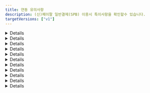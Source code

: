 ```yaml
---
title: 연동 유의사항
description: (신)페이팔 일반결제(SPB) 이용시 특이사항을 확인할수 있습니다.
targetVersions: ["v1"]
---
```




<Details>
  <p slot="summary">결제수단을 알수 없음</p>

  페이팔을 통해 카드 결제 외 BanContact, BLIK, eps, giropay 등 다양한 결제 수단으로 결제가 가능하지만,
  <mark style="color:red;">**페이팔이 승인 된 결제 수단을 알려주지 않기 때문**</mark>에 페이팔의 모든 결제 건의 결제 수단은 paypal로 일괄 저장됩니다.
</Details>

<Details>
  <p slot="summary">할부 결제 여부와 할부 개월수를 알 수 없음</p>

  Pay Later를 이용하면 할부 결제가 가능합니다. 하지만 <mark style="color:red;">**페이팔이 승인 된 할부 정보를 알려주지 않기 때문**</mark>에
  실제로 할부로 결제가 됐는지, 됐다면 몇 개월 할부로 결제 됐는지 알 수 없습니다.
</Details>

<Details>
  <p slot="summary">접속한 국가에 따라 렌더링 되는 결제 버튼이 다름</p>

  페이팔은 <mark style="color:red;">**구매자가 접속한 나라에 따라 이용 가능한 결제 수단이 달라지는 방식**</mark>입니다.
  따라서 구매자가 접속한 나라에 따라 렌더링 되는 버튼의 종류와 개수가 달라집니다.

  <div class="items-center gap-2 md:flex">
    <Figure src="/gitbook-assets/ko/image (3) (1).png" />

    <Figure src="/gitbook-assets/ko/image (47).png" />
  </div>
</Details>

<Details>
  <p slot="summary">회원 / 비회원 결제 플로우가 다름</p>

  페이팔은 네이버페이와 같이 구매자가 페이팔에 가입한 계정으로 로그인한 후
  등록된 결제 수단(없다면 새로 등록 또는 카드 정보 직접 입력)으로 결제를 하는 방식입니다.

  페이팔에 가입되어있지 않은 구매자도 비회원으로 결제가 가능하지만,
  회원으로 로그인했을 때와 사용 가능한 결제 수단과 렌더링 되는 결제창에 다소 차이가 있습니다.
  회원 / 비회원간 적용/사용 가능한 기능 차이를 간략하게 정리하면 아래와 같습니다.

  <Figure src="/gitbook-assets/ko/image (38).png" />
</Details>

<Details>
  <p slot="summary">Pay Later 버튼은 enable-funding 파라미터에 반드시 paylater를 넣어야 렌더링 됨</p>

  페이팔은 할부 결제를 Pay Later로 부르고 있습니다.
  포트원은 Pay Later를 버튼 형태로 제공하고 있으며, **해당 버튼을 렌더링 하기 위해서는 enable-funding 파라미터에 `paylater` 값을 반드시 넣어주셔야** 합니다.
  넣지 않으면 Pay Later를 지원하는 국가에서 접속한다고 하더라도 자동으로 렌더링 되지 않습니다. (단, 미국 제외)

  ```tsx
  IMP.loadUI({
    // ...중략
    bypass: {
      paypal_v2: {
        //  ...중략
        "enable-funding": "paylater",
      },
    },
  });
  ```

  Pay Later Button은 기본적으로 **구매자가 접속한 국가에 따라 해당 국가에 맞는 버튼이 렌더링** 되며,
  **Pay Later 기능을 제공하지 않는 국가에서 접속했을 땐** enable-funding 파라미터에 `paylater` 값을 전달해도 **Pay Later 버튼이 렌더링되지 않**습니다.

  <Figure src="/gitbook-assets/ko/image (23) (1).png" caption="접속 국가: 벨기에 enable-funding: “paylater” → 아무 버튼도 렌더링 되지 않음" />

  <Figure src="/gitbook-assets/ko/image (12).png" caption="접속 국가: 프랑스  enable-funding: “paylater” → 4X Paypal 버튼이 렌더링 됨" />

  <Figure src="/gitbook-assets/ko/image (15) (1).png" caption="접속 국가: 이탈리아 enable-funding: “paylater” → Paga in 3 rate 버튼이 렌더링 됨" />
</Details>

<Details>
  <p slot="summary">Pay Later를 지원하는 국가 별로 페이팔 계정을 별도로 만들어야 함</p>

  Pay Later로 결제가 가능한 국가와 통화는 매우 제한적이며 그 방식 또한 국가 별로 상이합니다. 자세한 내용은 아래 국가별 정책을 참고해주세요.

  - **US(미국) / USD(달러)**

    - Pay in 4

      Eligible US buyers can pay in four interest-free payments for purchases of $30 to $1,500.

      30 \~ 1,500 달러 결제시에 4개월 무이자 할부

      - 자세히 보기 (ex. 700달러 결제)

        <Figure src="https://s3-us-west-2.amazonaws.com/secure.notion-static.com/acc5bc45-cafc-4e75-a524-e450957505ce/Untitled.png" />

    - Pay Monthly

      Eligible US buyers can pay in 6, 12, or 24 monthly installments for purchases of $199 to $10,000.

      199 \~ 10,000 달러 결제시 6, 12, 24개월 (유이자) 할부 중 선택하는 방식

      - 자세히 보기 (ex. 700달러 결제)

        <Figure src="https://s3-us-west-2.amazonaws.com/secure.notion-static.com/c7c3f372-0a34-41f0-a815-2d5c3b9d6308/Untitled.png" />

  - **AU(호주) / AUD(호주 달러)**

    - Pay in 4

      Pay Later in Australia includes Pay in 4, which eligible AU buyers can use to pay in four interest-free payments for purchases of $30 to $2,000 AUD. The first payment is due at the time of the transaction, and subsequent payments are due every two weeks.

      30 \~ 2,000 호주 달러까지의 결제 건에 대해 2주마다 4번에 걸쳐 결제

      - 자세히 보기 (ex. AUD 호주 달러 결제)

        <Figure src="https://s3-us-west-2.amazonaws.com/secure.notion-static.com/f4f4c7d2-cf5d-4866-b01b-8995bbf84b69/Untitled.png" />

  - **GE(독일) / EUR(유로화)**

    - PayPal Ratenzahlung

      Eligible German buyers can pay in 3, 6, 12, or 24 monthly installments for purchases of 99€ to 5,000€.

      99 \~ 5,000 유로까지의 결제 건에 대해 3, 6, 12, 24개월 (유이자) 할부 중 선택하는 방식

      - 자세히 보기 (ex. 700 유로 결제)

        <Figure src="https://s3-us-west-2.amazonaws.com/secure.notion-static.com/31cf7e44-e640-438f-9622-96c75852d8c0/Untitled.png" />

    - Pay in 30

      Eligible German buyers can pay within 30 days for purchases of 1€ to 1,000€.

      1 \~ 1,000 유로까지의 결제 건에 대해 30일 안에 결제하는 방식. 30일 안에 자동으로 결제 될 은행 계좌(IBAN, International Bank Account Number)를 등록해야 한다.

  - **ES(스페인) / EUR(유로화)**

    - Pay in 3 installments

      Pay Later in Spain includes Pay in 3 instalments, which eligible buyers in Spain can use to pay in three interest-free payments for purchases of 30€ – 2,000€. The first payment is due at the time of the transaction, and subsequent payments are due every month.

      30 \~ 2,000 유료까지의 결제 건에 대해 3개월 무이자 할부

      - 자세히 보기 (ex. 700 유로 결제)

        <Figure src="https://s3-us-west-2.amazonaws.com/secure.notion-static.com/2f9b28c1-8827-4379-8334-3556c29f864f/Untitled.png" />

  - **IT(이탈리아) / EUR(유로화)**

    - Pay in 3 installments

      Pay Later in Italy includes Pay in 3 installments, which eligible buyers in Italy can use to pay in three interest-free payments for purchases of 30€ – 2,000€. The first payment is due at the time of the transaction, and subsequent payments are due every month.

      30 \~ 2,000 유료까지의 결제 건에 대해 3개월 무이자 할부

      - 자세히 보기 (ex. 700 유로 결제)

        <Figure src="https://s3-us-west-2.amazonaws.com/secure.notion-static.com/897a5e73-1301-4f45-af1a-a6638a946181/Untitled.png" />

  - **FR(프랑스) / EUR(유로화)**

    - Pay in 4X

      Pay Later in France includes Pay in 4X, which is an installment offer that allows consumers to spread the cost of a purchases across four equal payments for transactions between 30€ – 2,000€. The first payment is due at the time of the transaction. The subsequent payments spread across 90 days.

      30 \~ 2,000유로까지의 결제 금액에 대해 90일에 걸쳐 4번 분할 무이자 결제

      - 자세히 보기 (ex. 700유로 결제)

        <Figure src="https://s3-us-west-2.amazonaws.com/secure.notion-static.com/8b2f9dd7-8301-4435-b4f0-db4cfe9eb95f/Untitled.png" />

  - **GB(영국) / GBP(영국 파운드화)**

    - Pay in 3

      Eligible UK buyers can pay in three interest-free payments for purchases of £30 – £2,000.

      30 \~ 2,000 파운드까지의 결제 금액에 대해 3개월 무이자 할부

      - 자세히 보기(ex. 700 파운드 결제)

        <Figure src="https://s3-us-west-2.amazonaws.com/secure.notion-static.com/b570364a-807e-48df-89f5-a4b6e56aa8a4/Untitled.png" />

    - PayPal Credit - Eligible UK buyers receive a revolving line of credit that they can use to pay over time. PayPal Credit offers either 0% interest for 4 months on purchases over £99 or a merchant-specific Installment offers. For the 0% interest for 4 months offer, any remaining balance due after the promotional period or any transactions under £99 are charged interest at the standard variable rate. Terms and conditions apply.

      99 파운드 이상의 결제 금액에 대해 첫 4개월 간 무이자 할부. 4개월 이상 할부 결제 시 5개월째부터는 유이자 할부 적용

  즉, 예를 들어 고객사가 독일, 스페인, 이탈리아 이렇게 3개 나라에 대해 서비스를 제공하고 각 나라별 Pay Later 기능도 함께 제공한다고 가정합니다. 이 경우 고객사는 독일, 스페인, 이탈리아용 **페이팔 머천트 계정을 각각 따로 만들어야** 합니다.

  가입 후 부여 받은 페이팔 Account ID(IMP.loadUI 함수 호출시 pg 파라미터로 전달)가 각각 D, E, I라고 한다면, **고객사는 구매자가 접속한 국가에 따라 올바른 Account ID를 전달해야** 합니다. 즉, 구매자가 독일에서 접속 한 경우엔 pg: “paypal\_v2.D”, 스페인에서 접속 한 경우에는 pg: “paypal\_v2.E” 마지막으로 이탈리아에서 접속 한 경우에는 pg: “paypal\_v2.I”로 입력해줘야합니다.
</Details>

<Details>
  <p slot="summary">Pay Later 버튼을 클릭했을때 렌더링 되는 화면은 구매자의 국가를 따라 감</p>

  페이팔은 머천트든 구매자든 가입시 국가를 설정하도록 되어있습니다. **Pay Later 버튼을 클릭했을때 렌더링 되는 화면은 구매자가 페이팔에 가입시 설정한 국가에 따라 달라집**니다.

  예를 들어 Pay Later 버튼이 프랑스 용 4X PayPal이라고 하더라도, 미국 구매자 계정으로 로그인을 하면 미국의 Pay Later 정책이 적용 된 (미국의 Pay Later 버튼을 클릭했을때 나오는 화면과 동일한) 화면이 렌더링 됩니다.

  <div class="items-center gap-2 md:flex">
    <Figure src="/gitbook-assets/ko/image (51).png" caption="프랑스용 Pay Later 버튼을 누르고 미국으로 설정 된 페이팔 계정으로 로그인 한 경우, 미국의 Pay Later 정책(Pay in 4, Pay Monthly)이 적용 된 화면이 렌더링 됨 (언어도 영어)" />

    <Figure src="/gitbook-assets/ko/image (58).png" caption="프랑스용 Pay Later 버튼을 누르고 프랑스로 설정 된 페이팔 계정으로 로그인 한 경우, 정상적으로 프랑스의 Pay Later 정책이 적용 된 화면이 렌더링 됨 (언어도 프랑스어)" />
  </div>

  단, 구매자 계정에 설정 된 국가가 Pay Later를 제공하지 않는 국가인 경우, 일반 카드 결제 화면이 렌더링됩니다. 예를 들어 위와 같이 프랑스 용 Pay Later 버튼을 클릭한 후 Pay Later 를 제공하지 않는 한국 계정으로 로그인하면 일반 카드 결제 화면이 렌더링 됩니다.
</Details>

<Details>
  <p slot="summary">enable-funding 파라미터에 Alternative Method 식별자를 필수로 입력해야 하는 경우가 있음</p>

  IMP.loadUI 함수를 호출해 페이팔 결제 버튼을 렌더링하면 구매자가 접속한 국가에 따라 이용 가능한 버튼들이 자동으로 렌더링 됩니다. 하지만 **일부 버튼의 경우엔 자동으로 렌더링되지 않고 있으며 그 기준이 매우 불명확해 페이팔에 확인 요청을 드린 상태**입니다.

  따라서 현재로서는 나라별로 지원 가능한 Alternative Method 식별자를 enable-funding 파라미터에 아래와 같이 comma(,)로 구분 된 string(문자열) 형식으로 넣어주셔야 정상적으로 렌더링 됩니다.

  💡 예) enable-funding: “paylater,bancontact”

  렌더링 할 수 있는 버튼의 종류는 아래와 같습니다.

  <Figure src="/gitbook-assets/ko/image (53).png" />
</Details>

<Details>
  <p slot="summary">배송지 국가가 해당 Alternative Method 지원 국가와 일치해야 함</p>

  페이팔은 기본적으로 구매자가 페이팔에 가입할때 입력 한 배송 주소를 결제 창에 자동으로 입력해줍니다. 만약 이 배송 주소를 override하고 싶다면 purchase\_units\[].shipping.address 파라미터에 override할 주소를 입력하면 됩니다.

  이때 국가 코드(purchase\_units\[].shipping.address.country\_code)는 필수 입력인데 **Alternative Method로 결제시에는 이 country\_code가 해당 Alternative Method 결제가 불가능한 나라인 경우엔 결제가 불가능**하기 때문에 주의가 요구됩니다.

  예를 들어 벨기에(국가코드 BE)에서만 사용 가능한 BanContact로 결제시, purchase\_units\[].shipping.address.country\_code를 BE가 아닌 다른 값으로 입력하고 BanContact 버튼을 누르면 아래와 같은 일반 카드 결제 화면이 렌더링 됩니다.

  <Figure src="/gitbook-assets/ko/image (26).png" />
</Details>

<Details>
  <p slot="summary">파라미터 유의사항</p>

  **`name`**

  주문명은 비회원으로 결제시에만 결제창에 표기 됩니다.

  <div class="items-center gap-2 md:flex">
    <Figure src="/gitbook-assets/ko/image (62).png" />

    <Figure src="/gitbook-assets/ko/image (56).png" />
  </div>

  회원으로 결제시에는 결제창에 표기되지 않습니다.

  <div class="items-center gap-2 md:flex">
    <Figure src="/gitbook-assets/ko/image (66).png" />

    <Figure src="/gitbook-assets/ko/image (52).png" />
  </div>

  **`pg`**

  필수 입력이며 페이팔의 경우 `paypal_v2` 또는 `paypal_v2.{페이팔 Account ID}`를 입력해야 합니다. **paypal로 입력시 페이팔 SPB가 아닌 페이팔 Express Checkout으로 인식**됩니다.

  **`pay_method`**

  `paypal`만 입력 가능하며 다른 값을 입력하면 “페이팔에서 제공하지 않는 결제 수단입니다.”라는 에러 메시지와 함께 결제창이 호출되지 않습니다.

  또한 pay\_method를 `paypal`로 입력 후 카드, 계좌 등 어떤 결제 수단으로 결제를 해도 결제 수단은 무조건 `paypal`로 저장됩니다. 이는 페이팔이 실제 결제 된 수단을 구분해 알려주지 않고 모두 `paypal`로 일괄 응답해주기 때문입니다.

  **`buyer_tel`**

  구매자의 휴대폰 번호를 의미하며 [E164 형식](https://www.itu.int/rec/T-REC-E.164-201011-I/en)으로 입력해주셔야 합니다. 예를 들어 01012345678이라는 휴대폰 번호를 갖는 한국 사용자는 국가 번호 82와 앞에 0을 제외한 10123456778을 입력하셔야 합니다. 입력 된 휴대폰 번호는 페이팔 비회원으로 결제시 연락처 정보에 자동 입력됩니다.

  <Figure src="/gitbook-assets/ko/image (6) (1).png" />

  만약 접속 국가 형식과 맞지 않는 휴대폰 번호를 입력한 경우엔 무시(자동 완성 되지 않음)됩니다. 예를 들어 미국에서 접속했는데 한국식 번호인 “1012345678”을 입력하면 자동 완성되지 않으며 미국식 번호인 “8317578646”을 입력하면 자동 완성됩니다.

  **`products`**

  구매 상품 상세 정보를 의미하며 전달 한 값 중 name(상품 명), quantity(상품 수량), unitPrice(상품 단위 금액)만 결제창에 표기됩니다. **페이팔은 해당 파라미터 입력을 강력 권장**하고 있으니, 되도록 입력해주시기 바랍니다.

  ```json
  {
    "products": [
      {
        "id": "1666779119262",
        "name": "시그니처 핫 초콜릿",
        "code": "DRINK_SIGNITURE_HOT_CHOCOLATE",
        "unitPrice": 5700,
        "quantity": 2,
        "tag": "TAG-1"
      },
      {
        "id": "1666779134572",
        "name": "아이스 아메리카노",
        "code": "DRINK_AMERICANO",
        "unitPrice": 4800,
        "quantity": 3,
        "tag": "TAG-2"
      }
    ]
  }
  ```

  <div class="items-center gap-2 md:flex">
    <Figure src="/gitbook-assets/ko/image (31) (1).png" />

    <Figure src="/gitbook-assets/ko/image (71).png" />
  </div>

  💡 **각 상품의 수량 \* 단위 가격의 총 합이 주문 총 금액과 반드시 일치해야**합니다. 일치하지 않는 경우 에러 메시지가 리턴되면서 결제창이 호출되지 않습니다. 예를 들어 위 예시의 경우 5,700달러 \* 2개 + 4,800달러 \* 3개 = 총 합 25,800달러이기 때문에 주문 총 금액(amount)를 25800으로 입력해야 합니다.

  **`currency`**

  결제 통화를 의미합니다. 페이팔의 경우 사용 가능한 통화는 아래와 같으며, 페이팔에서 사용 불가능한 통화로 결제 시도시 에러 메시지가 리턴되며 결제창이 호출되지 않습니다.

  <Figure src="/gitbook-assets/ko/image (9).png" />

  간혹, 접속 국가나 결제 수단에 따라 사용 가능한 통화가 정해져있는 경우가 있는데 이 경우 사용 불가능한 통화를 입력하면 에러 메시지가 리턴되면서 결제창이 호출되지 않습니다.

  **`digital`**

  컨텐츠 상품 판매 시, 실물 여부 파라미터인 digital의 값에 따라 배송 주소 입력 칸의 유/무가 달라집니다.

  **digital이 false인 경우**

  <Figure src={image1} />

  **digital이 true인 경우**

  <Figure src={image2} />

  **`buyer_first_name, buyer_last_name`**

  `buyer_first_name`과 `buyer_last_name`은 페이팔 **비회원으로 결제시** 결제창 내 자동 입력 될 청구 인(payer)의 이름 정보입니다. 회원으로 결제시에는 **회원 가입시 입력 한 이름 정보가 자동으로 입력**되기 때문에 buyer\_first\_name과 buyer\_last\_name으로 override 되지 않습니다.

  페이팔은 해외 결제이기 때문에 이름 전체를 의미하는 기존 buyer\_name 파라미터 대신 buyer\_fist\_name(이름)과 buyer\_last\_name(성)을 구분해 입력해 주셔야 결제창 내 정상적으로 자동 입력됩니다.

  <Figure src="/gitbook-assets/ko/image (13).png" />

  **`bypass.paypal_v2.style`**

  페이팔 결제 버튼을 커스터마이징 하기 위한 파라미터입니다. 자세한 내용은 페이팔에서 제공하는 문서([https://developer.paypal.com/sdk/js/reference/#link-style](https://developer.paypal.com/sdk/js/reference/#link-style))를 참고하세요.

  **hotizontal 스타일 적용시 버튼이 최대 2개까지 밖에 렌더링 되지 않음**

  페이팔 버튼은 기본적으로 vertical(수직)로 렌더링 되지만, 아래와 같이 bypass 파라미터를 사용하면 horizontal(수평)로 렌더링 시킬 수 있습니다.

  ```tsx
  IMP.loadUI(
    {
      // ...중략
      bypass: {
        paypal_v2: {
          style: {
            // ...중략
            layout: "horizontal",
          },
        },
      },
    },
    // 콜백 함수
  );
  ```

  단, 이 경우 버튼이 최대 2개까지만 렌더링 되기 때문에, 페이팔에서도 layout을 horizontal이 아닌 vertical로 설정하도록 권고하고 있습니다.

  <div class="items-center gap-2 md:flex">
    <Figure src="/gitbook-assets/ko/image (34).png" />

    <Figure src="/gitbook-assets/ko/image (1) (1).png" />
  </div>

  **`bypass.paypal_v2.enable-funding`**

  렌더링을 허용할 페이팔 버튼 종류를 comma(,) separated string으로 표현한 값으로 가능한 모든 종류는 아래와 같습니다.

  <Figure src="/gitbook-assets/ko/image (55).png" />

  <div class="items-center gap-2 md:flex">
    <Figure src="/gitbook-assets/ko/image (29).png" caption="접속 국가: 독일 enable-funding: “paylater”" />

    <Figure src="/gitbook-assets/ko/image (81).png" caption="접속 국가: 독일 enable-funding: “paylater”" />
  </div>

  <div class="items-center gap-2 md:flex">
    <Figure src="/gitbook-assets/ko/image (75).png" caption="접속 국가: 한국" />

    <Figure src="/gitbook-assets/ko/image (2) (2).png" caption="접속 국가: 이탈리아 enable-funding: “paylater”" />
  </div>

  **`bypass.paypal_v2.disable-funding`**

  렌더링을 허용 하지 않을 페이팔 버튼 종류를 comma(,) separated string으로 표현한 값으로 가능한 모든 종류는 enable-funding과 동일합니다.

  <div class="items-center gap-2 md:flex">
    <Figure src="/gitbook-assets/ko/image (36).png" caption="접속 국가: 이탈리아 enable-funding: “paylater”" />

    <Figure src="/gitbook-assets/ko/image (25).png" caption="접속 국가: 이탈리아 enable-funding: “paylater” disable-funding: “mybank”" />
  </div>

  **`bypass.paypal_v2.purchase_units`**

  페이팔 주문 상세 정보를 의미하는 배열로 각각의 element에 배송 정보를 담을 수 있습니다.

  💡 포트원을 통해 페이팔을 연동하는 고객사는 **purchase\_units의 길이가 항상 0 또는 1이어야** 합니다.

  페이팔은 구매자가 페이팔에 가입할때 입력 한 배송주소를 결제창에 기본적으로 렌더링하지만, 이를 override하고 싶을때 purchase\_units\[].shipping.address에 override할 주소를 입력할 수 있습니다. 단, **주소가 유효하지 않거나 address\_line\_1을 입력하지 않은 경우엔 override가 되지 않**습니다.

  💡 배송 정보 중 `admin_area_2`와 `country_code`는 필수 입력입니다.

  purchase\_units\[]에 입력 된 배송 정보는 기본적으로 결제창에 자동 완성되지만, 페이팔 회원으로 결제할 때와 비회원으로 결제할 때 각각 다른 정책이 적용됩니다.

  - **페이팔 회원으로 결제시**

    - **shipping.address 정보 미입력**

      <Figure src="/gitbook-assets/ko/image (16) (1).png" caption="bypass.paypal\_v2.purchase\_units\[\].shipping 미입력 → 가입시 설정한 배송 주소로 자동 입력 됨" />

    - **shipping.address 정보 입력**

      ```json
      {
        "bypass": {
          "paypal_v2": {
            // ...중략
            "purchase_units": [
              {
                "shipping": {
                  "address": {
                    // 상품 수령 주소
                    "address_line_1": "세종대로 110", // 도로명 주소
                    "address_line_2": "서울특별시청", // 아파트 동 호수
                    "admin_area_1": "서울특별시", // 주(CA, NY)
                    "admin_area_2": "중구", // 시(Los Angeles, New York)
                    "postal_code": "04524", // 상품 수령지 우편번호
                    "country_code": "KR" // [필수 입력] 상품 수령지 국가 코드
                  },
                  "name": {
                    "full_name": "홍길동" // 상품 수령인 이름
                  }
                }
              }
            ]
          } // end-of paypal_v2
        } // end-of-bypass
      }
      ```

  <Figure src="/gitbook-assets/ko/image (21).png" caption="bypass.paypal\_v2.purchase\_units\[\].shipping 입력 → 입력한 배송 주소로 override 됨" />

  - **페이팔 비회원으로 결제시**

    - **payer.address 정보 미입력 && shipping.address 정보 입력**

      구매자의 청구 주소(bypass.paypal\_v2.payer.address)를 입력하지 않고 배송 주소(bypass.paypal\_v2.shipping.address)만 입력 한 경우엔, 청구 주소란에 배송 주소가 자동 완성됩니다.

      ```json
      {
        "bypass": {
          "paypal_v2": {
            // ...중략
            "purchase_units": [
              {
                "shipping": {
                  "address": {
                    // 상품 수령 주소
                    "address_line_1": "세종대로 110", // 도로명 주소
                    "address_line_2": "서울특별시청", // 아파트 동 호수
                    "admin_area_1": "서울특별시", // 주(CA, NY)
                    "admin_area_2": "중구", // 시(Los Angeles, New York)
                    "postal_code": "04524", // 상품 수령지 우편번호
                    "country_code": "KR" // [필수 입력] 상품 수령지 국가 코드
                  },
                  "name": {
                    "full_name": "홍길동" // 상품 수령인 이름
                  }
                }
              }
            ]
          } // end-of paypal_v2
        } // end-of-bypass
      }
      ```

  <div class="items-center gap-2 md:flex">
    <Figure src="/gitbook-assets/ko/image (11) (1).png" caption="[체크박스 선택 된 모습] payer 정보 없이 shipping 정보만 입력한 경우, 청구 주소에 shipping 정보가 자동 입력됩니다." />

    <Figure src="/gitbook-assets/ko/image (5) (3).png" caption="[체크박스 해제 된 모습] payer 정보 없이 shipping 정보만 입력한 경우, 청구 주소와 배송 주소에 모두 shipping 정보가 자동 입력됩니다." />
  </div>

  - **payer.address 정보 입력 && shipping.address 정보 입력**

    구매자의 청구 주소(bypass.paypal\_v2.payer.address)와 배송 주소(bypass.paypal\_v2.shipping.address)를 모두 입력한 경우엔, “청구 주소와 동일한 배송주소” 체크박스를 해제했을때 하단에 렌더링 되는 배송 정보란에 배송 주소가 자동 완성됩니다.

    ```json
    {
      "bypass": {
        "paypal_v2": {
          // ...중략
          "purchase_units": [
            {
              "shipping": {
                "address": {
                  // 상품 수령 주소
                  "address_line_1": "세종대로 110", // 도로명 주소
                  "address_line_2": "서울특별시청", // 아파트 동 호수
                  "admin_area_1": "서울특별시", // 주(CA, NY)
                  "admin_area_2": "중구", // 시(Los Angeles, New York)
                  "postal_code": "04524", // 상품 수령지 우편번호
                  "country_code": "KR" // [필수 입력] 상품 수령지 국가 코드
                },
                "name": {
                  "full_name": "홍길동" // 상품 수령인 이름
                }
              }
            }
          ],
          "payer": {
            "address": {
              "address_line_1": "고산자로 270", // 도로명 주소
              "address_line_2": "성동구청", // 아파트 동 호수
              "admin_area_1": "서울특별시", // 주(CA, NY)
              "admin_area_2": "성동구", // 시(Los Angeles, New York)
              "postal_code": "04750", // 상품 수령지 우편번호
              "country_code": "KR" // [필수 입력] 상품 수령지 국가 코드
            }
          }
        } // end-of paypal_v2
      } // end-of-bypass
    }
    ```

  <div class="items-center gap-2 md:flex">
    <Figure src="/gitbook-assets/ko/image (45).png" caption="[체크박스 선택 된 모습] payer 정보와 shipping 정보를 모두 입력한 경우, 청구 주소란에 payer 정보가 자동 입력됩니다." />

    <Figure src="/gitbook-assets/ko/image (68).png" caption="[체크박스 해제 된 모습] payer 정보와 shipping 정보를 모두 입력한 경우, payer 정보는 청구 주소란에 shipping 정보는 배송 주소란에 정상적으로 자동 입력됩니다." />
  </div>

  - shipping.address 국가가 접속 국가와 일치하지 않는 경우

    페이팔 결제창에 렌더링 되는 주소 형식은 구매자의 접속 국가에 따라 결정됩니다. 배송 주소의 국가와 구매자의 접속 국가를 다른 경우, 국가 간 주소 체계가 다르기 때문에 정상적으로 자동입력 되지 않으니, 이 점 유념해주시기 바랍니다.

  - <Figure src="/gitbook-assets/ko/image (24) (1).png" caption="미국에서 접속시, payer 정보와 shipping 정보를 모두 한국으로 입력한 경우 청구 주소는 일부만 자동 입력되고 배송 주소는 아예 자동 입력이 되지 않습니다." />

  **`bypass.paypal_v2.payer.tax_info`**

  구매자의 세금 정보로 브라질(에서 접속한 또는 브라질 계정으로 로그인 한) 구매자에 한 해 필수 입력입니다.

  **`bypass.paypal_v2.payer.address`**

  구매자의 결제 금액 청구지 주소를 의미하며, 전달한 파라미터는 페이팔 결제창 내 청구지 주소(billing address) 정보에 자동으로 입력됩니다.

  💡 <mark style="color:red;">**청구 주소 정보 중**</mark> <mark style="color:red;">**`country_code`**</mark><mark style="color:red;">**는 필수 입력입니다.**</mark>

  단, 페이팔 비 회원으로 결제시에만 해당되며, 회원으로 결제시에는 회원 가입시 입력한 billing address가 자동 입력되기 때문에 해당 파라미터는 무시됩니다.

  - **페이팔 회원으로 결제시**

    - payer.address 정보 입력

      입력 된 정보는 무시되고 페이팔 가입시 기입한 구매자의 청구 주소가 자동 입력됩니다.

      ```json
      {
        "bypass": {
          "paypal_v2": {
            // ...중략
            "payer": {
              "address": {
                "address_line_1": "200 N Spring St", // 도로명 주소
                "address_line_2": "Los Angeles City Hall", // 아파트 동 호수
                "admin_area_1": "CA", // 주(CA, NY)
                "admin_area_2": "Los Angeles", // 시(Los Angeles, New York)
                "postal_code": "90012", // 상품 수령지 우편번호
                "country_code": "US" // [필수 입력] 상품 수령지 국가 코드
              }
            }
          } // end-of paypal_v2
        } // end-of-bypass
      }
      ```

      <Figure src="/gitbook-assets/ko/image (3) (3).png" />

      ![payer.address를 입력했으나 페이팔 가입시 기입한 정보로 자동 입력됩니다.](https://s3-us-west-2.amazonaws.com/secure.notion-static.com/204c59fb-cb39-42fe-9920-d55f9e1f6291/Untitled.png)

    - payer.address를 입력했으나 페이팔 가입시 기입한 정보로 자동 입력됩니다.

  - **페이팔 비회원으로 결제시**

    - payer.address 정보 입력

      입력 된 정보가 구매자의 청구 주소지란에 자동 입력됩니다.

      ```json
      {
        "bypass": {
          "paypal_v2": {
            // ...중략
            "payer": {
              "address": {
                "address_line_1": "200 N Spring St", // 도로명 주소
                "address_line_2": "Los Angeles City Hall", // 아파트 동 호수
                "admin_area_1": "CA", // 주(CA, NY)
                "admin_area_2": "Los Angeles", // 시(Los Angeles, New York)
                "postal_code": "90012", // 상품 수령지 우편번호
                "country_code": "US" // [필수 입력] 상품 수령지 국가 코드
              }
            }
          } // end-of paypal_v2
        } // end-of-bypass
      }
      ```

    <Figure src="/gitbook-assets/ko/image (14).png" />

  **payer.address 국가가 접속 국가와 일치하지 않는 경우**

  - 페이팔 결제창에 렌더링 되는 주소 형식은 구매자의 접속 국가에 따라 결정됩니다. 청구 주소의 국가와 구매자의 접속 국가가 다른 경우, 국가 간 주소 체계가 다르기 때문에 정상적으로 자동 입력 되지 않으니, 이 점 유념해주시기 바랍니다.

  <Figure src="/gitbook-assets/ko/image (59).png" caption="미국에서 접속시, payer.address 정보를 한국으로 입력한 경우 청구 주소는 일부만 자동 입력됩니다. state에 “서울특별시”가 없기 때문입니다." />
</Details>

<Details>
  <p slot="summary">사용 불가능한 파라미터</p>

  **`tax_free`**

  페이팔은 면세/복합과세를 지원하지 않기 때문에 tax\_free를 입력한 경우 “taxFreeAmount must be 0 in Paypal!”이라는 에러 메시지가 리턴되면서 결제창이 호출되지 않습니다.

  **`country`**

  결제 국가를 의미하는 country 파라미터로 페이팔 sandbox 모드에서만 유의미하며 **운영 모드에서는 구매자가 접속한 환경에 따라 자동 적용되기 때문에 전달한 파라미터가 무시**됩니다.

  예를 들어, country를 “US”로 입력했으나 구매자가 접속한 환경이 “KR(한국)”이라면 한국 사용자가 사용 가능한 결제 버튼들만 렌더링되기 때문에 Pay Later 버튼은 렌더링되지 않습니다.

  **`buyer_addr`**

  페이팔 결제창 내 표기되는 주소는 결제 금액 청구지(billing information address)와 상품 배송지(shipping address) 이렇게 2가지가 있습니다. 여기서 결제 금액 청구지의 경우 페이팔 회원으로 결제할때는 회원가입시 기입한 정보가 자동 입력되기 때문에 결제창에 노출되지 않으며, 비회원으로 결제할때만 전달 된 파라미터를 기준으로 결제창에 자동 입력됩니다.

  단, 이때의 주소는 총 5개의 영역으로 나누어진 상세 주소로 기존에 포트원이 제공하던 buyer\_addr 파라미터로는 커버가 불가능하므로 페이팔 전용 파라미터(`bypass.paypal_v2.payer.address`)를사용하셔야 합니다.

  ```json
  {
    "bypass": {
      "paypal_v2": {
        // ...중략
        "payer": {
          "address": {
            "address_line_1": "고산자로 270", // 도로명 주소
            "address_line_2": "성동구청", // 아파트 동 호수
            "admin_area_1": "서울특별시", // 주(CA, NY)
            "admin_area_2": "성동구", // 시(Los Angeles, New York)
            "postal_code": "04750", // 상품 수령지 우편번호
            "country_code": "KR" // [필수 입력] 상품 수령지 국가 코드
          }
        }
      } // end-of paypal_v2
    } // end-of-bypass
  }
  ```

  <div class="items-center gap-2 md:flex">
    <Figure src="/gitbook-assets/ko/image (77).png" caption="회원으로 결제시 청구 주소는 노출되지 않고 배송 주소만 노출되는 모습" />

    <Figure src="/gitbook-assets/ko/image (40).png" caption="비회원으로 결제시 전달한 파라미터대로 청구 주소가 자동 입력 된 화면" />
  </div>

  **`popup`**

  페이팔의 경우 결제창이 무조건 팝업으로 렌더링되기 때문에 해당 파라미터는 무시 됩니다.

  **`m_redirect_url`**

  페이팔의 경우 PC와 모바일 모두 팝업으로 결제창이 렌더링되기 때문에 결제 프로세스 종료시 모두 콜백 함수가 호촐됩니다. 따라서 m\_redirect\_url 파라미터는 무시됩니다.

  **`app_scheme`**

  페이팔의 경우 외부 앱으로 이동하는 경우가 없기 때문에 해당 파라미터는 무시됩니다.

  **`escrow`**

  페이팔의 경우 에스크로 결제를 지원하지 않기 때문에 해당 파라미터는 무시됩니다.

  **`language`**

  결제창 언어 설정을 의미하는 language 파라미터는 구매자가 접속한 환경에 따라 자동 적용되기 때문에 전달한 파라미터가 무시됩니다.

  **`bypass.isCulturalExpense`**

  페이팔의 경우 문화비 결제가 불가능하기 때문에 해당 파라미터는 무시됩니다.

  **`bypass.cashReceiptType`**

  페이팔의 경우 현금영수증 발급이 불가능하기 때문에 해당 파라미터는 무시됩니다.

  **`bypass.customerIdentifier`**

  페이팔의 경우 현금영수증 발급이 불가능하기 때문에 해당 파라미터는 무시됩니다.

  **`bypass.useInternationalFreeFromMall`**

  페이팔의 경우 상점 부담 무이자 할부가 불가능하기 때문에 해당 파라미터는 무시됩니다.

  **`card`**

  페이팔의 경우 카드사 다이렉트 호출, 상점 부담 무이자 할부, 렌더링 될 카드 종류 제어 등이 불가능하기 때문에 해당 파라미터는 무시됩니다.

  **`display`**

  페이팔의 경우 Pay Later Button으로 할부 결제가 가능하지만, 국가 그리고 결제 금액별로 가능한 할부 개월수가 정해져있기 때문에 결제창에 표시 될 카드 할부 개월수를 의미하는 display: \{ card\_quota } 파라미터는 무시됩니다.

  **`vbank_due`**

  페이팔의 경우 가상계좌 결제를 지원하지 않기 때문에 해당 파라미터는 무시됩니다.

  **`appCard`**

  페이팔의 경우 앱카드 결제가 불가능하기 때문에 해당 파라미터는 무시됩니다.

  **`useCardPoint`**

  페이팔의 경우 카드 포인트 결제가 불가능하기 때문에 해당 파라미터는 무시됩니다.

  **`period`**

  페이팔은 결제창 내 제공 기간 정보 노출을 지원하지 않아 해당 파라미터가 무시됩니다.

  **`storeDetails`**

  페이팔은 상점 세부 정보를 입력할 필요가 없기 때문에 해당 파라미터가 무시됩니다.
</Details>
